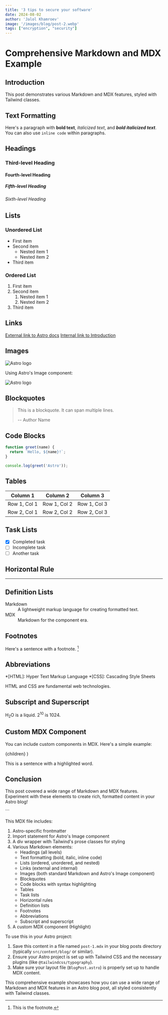 ```yaml
---
title: '3 tips to secure your software'
date: 2024-08-02
author: 'Jalol Khamroev'
image: '/images/blog/post-2.webp'
tags: ["encryption", "security"]
---
```



<div class="prose prose-lg lg:prose-xl dark:prose-invert max-w-none">

# Comprehensive Markdown and MDX Example

## Introduction

This post demonstrates various Markdown and MDX features, styled with Tailwind classes.

## Text Formatting

Here's a paragraph with **bold text**, *italicized text*, and ***bold italicized text***. You can also use `inline code` within paragraphs.

## Headings

### Third-level Heading
#### Fourth-level Heading
##### Fifth-level Heading
###### Sixth-level Heading

## Lists

### Unordered List
- First item
- Second item
  - Nested item 1
  - Nested item 2
- Third item

### Ordered List
1. First item
2. Second item
   1. Nested item 1
   2. Nested item 2
3. Third item

## Links

[External link to Astro docs](https://docs.astro.build)
[Internal link to Introduction](#introduction)

## Images

![Astro logo](https://docs.astro.build/assets/full-logo-light.webp)

Using Astro's Image component:

<Image src="https://docs.astro.build/assets/arc.webp" width={300} height={200} alt="Astro logo" />

## Blockquotes

> This is a blockquote.
> It can span multiple lines.
>
> -- Author Name

## Code Blocks

```javascript
function greet(name) {
  return `Hello, ${name}!`;
}

console.log(greet('Astro'));
```

## Tables

| Column 1 | Column 2 | Column 3 |
|----------|----------|----------|
| Row 1, Col 1 | Row 1, Col 2 | Row 1, Col 3 |
| Row 2, Col 1 | Row 2, Col 2 | Row 2, Col 3 |

## Task Lists

- [x] Completed task
- [ ] Incomplete task
- [ ] Another task

## Horizontal Rule

---

## Definition Lists

<dl>
  <dt>Markdown</dt>
  <dd>A lightweight markup language for creating formatted text.</dd>

  <dt>MDX</dt>
  <dd>Markdown for the component era.</dd>
</dl>

## Footnotes

Here's a sentence with a footnote. [^1]

[^1]: This is the footnote.

## Abbreviations

*[HTML]: Hyper Text Markup Language
*[CSS]: Cascading Style Sheets

HTML and CSS are fundamental web technologies.

## Subscript and Superscript

H<sub>2</sub>O is a liquid. 2<sup>10</sup> is 1024.

## Custom MDX Component

You can include custom components in MDX. Here's a simple example:

  <span class="bg-yellow-200 text-black px-1 rounded">{children}</span>
)

This is a sentence with a <Highlight>highlighted</Highlight> word.

## Conclusion

This post covered a wide range of Markdown and MDX features. Experiment with these elements to create rich, formatted content in your Astro blog!

</div>
```

This MDX file includes:

1. Astro-specific frontmatter
2. Import statement for Astro's Image component
3. A div wrapper with Tailwind's prose classes for styling
4. Various Markdown elements:
   - Headings (all levels)
   - Text formatting (bold, italic, inline code)
   - Lists (ordered, unordered, and nested)
   - Links (external and internal)
   - Images (both standard Markdown and Astro's Image component)
   - Blockquotes
   - Code blocks with syntax highlighting
   - Tables
   - Task lists
   - Horizontal rules
   - Definition lists
   - Footnotes
   - Abbreviations
   - Subscript and superscript
5. A custom MDX component (Highlight)

To use this in your Astro project:

1. Save this content in a file named `post-1.mdx` in your blog posts directory (typically `src/content/blog/` or similar).
2. Ensure your Astro project is set up with Tailwind CSS and the necessary plugins (like `@tailwindcss/typography`).
3. Make sure your layout file (`BlogPost.astro`) is properly set up to handle MDX content.

This comprehensive example showcases how you can use a wide range of Markdown and MDX features in an Astro blog post, all styled consistently with Tailwind classes.